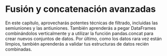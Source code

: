 # Fusión y concatenación avanzadas

En este capítulo, aprovecharás potentes técnicas de filtrado, incluidas las semiuniones y las antiuniones. También aprenderás a pegar DataFrames combinándolos verticalmente y a utilizar la función pandas.concat para crear nuevos conjuntos de datos. Por último, como los datos rara vez están limpios, también aprenderás a validar tus estructuras de datos recién combinadas.